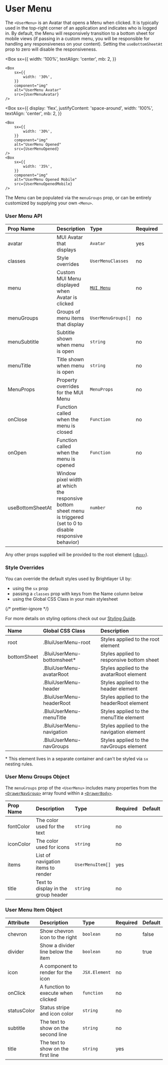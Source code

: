 
# User Menu

The `<UserMenu>` is an Avatar that opens a Menu when clicked. It is typically used in the top-right corner of an application and indicates who is logged in. By default, the Menu will responsively transition to a bottom sheet for mobile views (if passing in a custom menu, you will be responsible for handling any responsiveness on your content). Setting the `useBottomSheetAt` prop to zero will disable the responsiveness.

<Box
    sx={{
        width: '100%',
        textAlign: 'center',
        mb: 2,
    }}
>
    <Box
        sx={{
            width: '30%',
        }}
        component="img"
        alt="UserMenu Avatar"
        src={UserMenuAvatar}
    />
</Box>

<Box
    sx={{
        display: 'flex',
        justifyContent: 'space-around',
        width: '100%',
        textAlign: 'center',
        mb: 2,
    }}
>
    <Box
        sx={{
            width: '30%',
        }}
        component="img"
        alt="UserMenu Opened"
        src={UserMenuOpened}
    />
    <Box
        sx={{
            width: '35%',
        }}
        component="img"
        alt="UserMenu Opened Mobile"
        src={UserMenuOpenedMobile}
    />
</Box>

The Menu can be populated via the `menuGroups` prop, or can be entirely customized by supplying your own `<Menu>`.

### User Menu API

<Box>

| Prop Name        | Description                                                                                                         | Type                                    | Required | Default                       |
| :--------------- | :------------------------------------------------------------------------------------------------------------------ | :-------------------------------------- | :------- | :---------------------------- |
| avatar           | MUI Avatar that displays                                                                                            | `Avatar`                                | yes      |                               |
| classes          | Style overrides                                                                                                     | `UserMenuClasses`                       | no       |                               |
| menu             | Custom MUI Menu displayed when Avatar is clicked                                                                    | [`MUI Menu`](https://mui.com/api/menu/) | no       |                               |
| menuGroups       | Groups of menu items that display                                                                                   | `UserMenuGroups[]`                      | no       |                               |
| menuSubtitle     | Subtitle shown when menu is open                                                                                    | `string`                                | no       |                               |
| menuTitle        | Title shown when menu is open                                                                                       | `string`                                | no       |                               |
| MenuProps        | Property overrides for the MUI Menu                                                                                 | `MenuProps`                             | no       |                               |
| onClose          | Function called when the menu is closed                                                                             | `Function`                              | no       |                               |
| onOpen           | Function called when the menu is opened                                                                             | `Function`                              | no       |                               |
| useBottomSheetAt | Window pixel width at which the responsive bottom sheet menu is triggered (set to 0 to disable responsive behavior) | `number`                                | no       | `theme.breakpoints.values.sm` |

</Box>

Any other props supplied will be provided to the root element ([`<Box>`](https://mui.com/material-ui/api/box/)).

### Style Overrides

You can override the default styles used by Brightlayer UI by:

-   using the `sx` prop
-   passing a `classes` prop with keys from the Name column below
-   using the Global CSS Class in your main stylesheet

{/* prettier-ignore */}
<p>For more details on styling options check out our <a href={`https://github.com/etn-ccis/blui-react-component-library/blob/${DOCS_BRANCH}/docs/src/shared/markdown/StyleOverridesGuide.md`}>Styling Guide</a>.</p>

<Box>

| Name        | Global CSS Class            | Description                               |
| :---------- | :-------------------------- | :---------------------------------------- |
| root        | .BluiUserMenu-root          | Styles applied to the root element        |
| bottomSheet | .BluiUserMenu-bottomsheet\* | Styles applied to responsive bottom sheet |
|             | .BluiUserMenu-avatarRoot    | Styles applied to the avatarRoot element  |
|             | .BluiUserMenu-header        | Styles applied to the header element      |
|             | .BluiUserMenu-headerRoot    | Styles applied to the headerRoot element  |
|             | .BluiUserMenu-menuTitle     | Styles applied to the menuTitle element   |
|             | .BluiUserMenu-navigation    | Styles applied to the navigation element  |
|             | .BluiUserMenu-navGroups     | Styles applied to the navGroups element   |

</Box>

\* This element lives in a separate container and can't be styled via `sx` nesting rules.

### User Menu Groups Object

The `menuGroups` prop of the `<UserMenu>` includes many properties from the [`<DrawerNavGroup>`](/components/drawer-nav-group/api-docs) array found within a [`<DrawerBody>`](/components/drawer-body/api-docs).

<Box>

| Prop Name | Description                         | Type             | Required | Default |
| :-------- | :---------------------------------- | :--------------- | :------- | :------ |
| fontColor | The color used for the text         | `string`         | no       |         |
| iconColor | The color used for icons            | `string`         | no       |         |
| items     | List of navigation items to render  | `UserMenuItem[]` | yes      |         |
| title     | Text to display in the group header | `string`         | no       |         |

</Box>

### User Menu Item Object

<Box>

| Attribute   | Description                         | Type          | Required | Default |
| :---------- | :---------------------------------- | :------------ | :------- | :------ |
| chevron     | Show chevron icon to the right      | `boolean`     | no       | false   |
| divider     | Show a divider line below the item  | `boolean`     | no       | true    |
| icon        | A component to render for the icon  | `JSX.Element` | no       |         |
| onClick     | A function to execute when clicked  | `function`    | no       |         |
| statusColor | Status stripe and icon color        | `string`      | no       |         |
| subtitle    | The text to show on the second line | `string`      | no       |         |
| title       | The text to show on the first line  | `string`      | yes      |         |

</Box>
